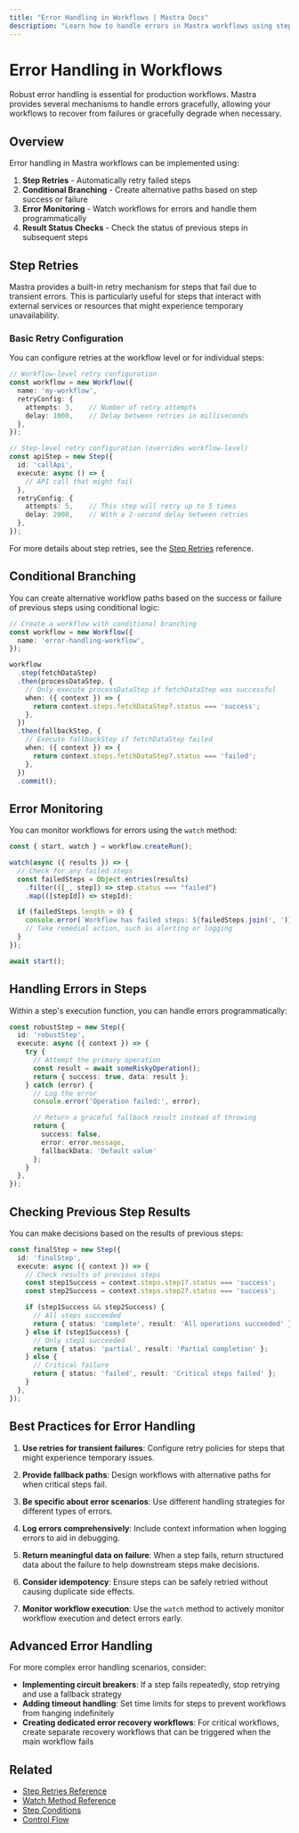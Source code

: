 ```yaml
---
title: "Error Handling in Workflows | Mastra Docs"
description: "Learn how to handle errors in Mastra workflows using step retries, conditional branching, and monitoring."
---
```


# Error Handling in Workflows

Robust error handling is essential for production workflows. Mastra provides several mechanisms to handle errors gracefully, allowing your workflows to recover from failures or gracefully degrade when necessary.

## Overview

Error handling in Mastra workflows can be implemented using:

1. **Step Retries** - Automatically retry failed steps
2. **Conditional Branching** - Create alternative paths based on step success or failure
3. **Error Monitoring** - Watch workflows for errors and handle them programmatically
4. **Result Status Checks** - Check the status of previous steps in subsequent steps

## Step Retries

Mastra provides a built-in retry mechanism for steps that fail due to transient errors. This is particularly useful for steps that interact with external services or resources that might experience temporary unavailability.

### Basic Retry Configuration

You can configure retries at the workflow level or for individual steps:

```typescript
// Workflow-level retry configuration
const workflow = new Workflow({
  name: 'my-workflow',
  retryConfig: {
    attempts: 3,    // Number of retry attempts
    delay: 1000,    // Delay between retries in milliseconds
  },
});

// Step-level retry configuration (overrides workflow-level)
const apiStep = new Step({
  id: 'callApi',
  execute: async () => {
    // API call that might fail
  },
  retryConfig: {
    attempts: 5,    // This step will retry up to 5 times
    delay: 2000,    // With a 2-second delay between retries
  },
});
```

For more details about step retries, see the [Step Retries](../reference/workflows/step-retries.mdx) reference.

## Conditional Branching

You can create alternative workflow paths based on the success or failure of previous steps using conditional logic:

```typescript
// Create a workflow with conditional branching
const workflow = new Workflow({
  name: 'error-handling-workflow',
});

workflow
  .step(fetchDataStep)
  .then(processDataStep, {
    // Only execute processDataStep if fetchDataStep was successful
    when: ({ context }) => {
      return context.steps.fetchDataStep?.status === 'success';
    },
  })
  .then(fallbackStep, {
    // Execute fallbackStep if fetchDataStep failed
    when: ({ context }) => {
      return context.steps.fetchDataStep?.status === 'failed';
    },
  })
  .commit();
```

## Error Monitoring

You can monitor workflows for errors using the `watch` method:

```typescript
const { start, watch } = workflow.createRun();

watch(async ({ results }) => {
  // Check for any failed steps
  const failedSteps = Object.entries(results)
    .filter(([_, step]) => step.status === "failed")
    .map(([stepId]) => stepId);

  if (failedSteps.length > 0) {
    console.error(`Workflow has failed steps: ${failedSteps.join(', ')}`);
    // Take remedial action, such as alerting or logging
  }
});

await start();
```

## Handling Errors in Steps

Within a step's execution function, you can handle errors programmatically:

```typescript
const robustStep = new Step({
  id: 'robustStep',
  execute: async ({ context }) => {
    try {
      // Attempt the primary operation
      const result = await someRiskyOperation();
      return { success: true, data: result };
    } catch (error) {
      // Log the error
      console.error('Operation failed:', error);

      // Return a graceful fallback result instead of throwing
      return {
        success: false,
        error: error.message,
        fallbackData: 'Default value'
      };
    }
  },
});
```

## Checking Previous Step Results

You can make decisions based on the results of previous steps:

```typescript
const finalStep = new Step({
  id: 'finalStep',
  execute: async ({ context }) => {
    // Check results of previous steps
    const step1Success = context.steps.step1?.status === 'success';
    const step2Success = context.steps.step2?.status === 'success';

    if (step1Success && step2Success) {
      // All steps succeeded
      return { status: 'complete', result: 'All operations succeeded' };
    } else if (step1Success) {
      // Only step1 succeeded
      return { status: 'partial', result: 'Partial completion' };
    } else {
      // Critical failure
      return { status: 'failed', result: 'Critical steps failed' };
    }
  },
});
```

## Best Practices for Error Handling

1. **Use retries for transient failures**: Configure retry policies for steps that might experience temporary issues.

2. **Provide fallback paths**: Design workflows with alternative paths for when critical steps fail.

3. **Be specific about error scenarios**: Use different handling strategies for different types of errors.

4. **Log errors comprehensively**: Include context information when logging errors to aid in debugging.

5. **Return meaningful data on failure**: When a step fails, return structured data about the failure to help downstream steps make decisions.

6. **Consider idempotency**: Ensure steps can be safely retried without causing duplicate side effects.

7. **Monitor workflow execution**: Use the `watch` method to actively monitor workflow execution and detect errors early.

## Advanced Error Handling

For more complex error handling scenarios, consider:

- **Implementing circuit breakers**: If a step fails repeatedly, stop retrying and use a fallback strategy
- **Adding timeout handling**: Set time limits for steps to prevent workflows from hanging indefinitely
- **Creating dedicated error recovery workflows**: For critical workflows, create separate recovery workflows that can be triggered when the main workflow fails

## Related

- [Step Retries Reference](../reference/workflows/step-retries.mdx)
- [Watch Method Reference](../reference/workflows/watch.mdx)
- [Step Conditions](../reference/workflows/step-condition.mdx)
- [Control Flow](./control-flow.mdx)
